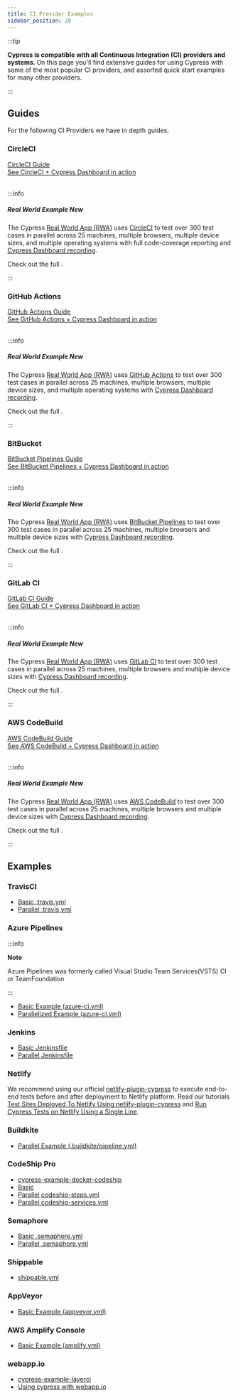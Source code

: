 ```yaml
---
title: CI Provider Examples
sidebar_position: 20
---
```


:::tip

<b>
  Cypress is compatible with all Continuous Integration (CI) providers and
  systems.
</b> On this page you'll find extensive guides for using Cypress with some of the
most popular CI providers, and assorted quick start examples for many other providers.

:::

## Guides

For the following CI Providers we have in depth guides.

### CircleCI

<Icon name="book" color="gray"></Icon> [CircleCI Guide](circleci) <br />
<Icon name="external-link-alt" color="gray"></Icon>
[See CircleCI + Cypress Dashboard in
action](https://dashboard.cypress.io/projects/7s5okt)
<br /> <br />

:::info

##### <Icon name="graduation-cap"></Icon> Real World Example <Badge type="success">New</Badge>

The Cypress
[Real World App (RWA)](https://github.com/cypress-io/cypress-realworld-app) uses
[CircleCI](https://circleci.com) to test over 300 test cases in parallel across
25 machines, multiple browsers, multiple device sizes, and multiple operating
systems with full code-coverage reporting and
[Cypress Dashboard recording](https://dashboard.cypress.io/projects/7s5okt).

Check out the full <Icon name="github" inline="true" callout="RWA CircleCI configuration" url="https://github.com/cypress-io/cypress-realworld-app/blob/develop/.circleci/config.yml" />.

:::

### GitHub Actions

<Icon name="book" color="gray"></Icon> [GitHub Actions Guide](github-actions)
<br /> <Icon name="external-link-alt" color="gray"></Icon>
[See GitHub Actions + Cypress Dashboard in action](https://dashboard.cypress.io/projects/tpys4j)
<br /> <br />

:::info

##### <Icon name="graduation-cap"></Icon> Real World Example <Badge type="success">New</Badge>

The Cypress
[Real World App (RWA)](https://github.com/cypress-io/cypress-realworld-app) uses
[GitHub Actions](https://github.com) to test over 300 test cases in parallel
across 25 machines, multiple browsers, multiple device sizes, and multiple
operating systems with
[Cypress Dashboard recording](https://dashboard.cypress.io/projects/tpys4j).

Check out the full <Icon name="github" inline="true" callout="RWA GitHub Actions configuration" url="https://github.com/cypress-io/cypress-realworld-app/blob/develop/.github/workflows/main.yml" />.

:::

### BitBucket

<Icon name="book" color="gray"></Icon>
[BitBucket Pipelines Guide](bitbucket-pipelines) <br />
<Icon name="external-link-alt" color="gray"></Icon>
[See BitBucket Pipelines + Cypress Dashboard in action](https://dashboard.cypress.io/projects/q1ovwz)
<br /> <br />

:::info

##### <Icon name="graduation-cap"></Icon> Real World Example <Badge type="success">New</Badge>

The Cypress
[Real World App (RWA)](https://github.com/cypress-io/cypress-realworld-app) uses
[BitBucket Pipelines](https://bitbucket.org/product/features/pipelines) to test
over 300 test cases in parallel across 25 machines, multiple browsers and
multiple device sizes with
[Cypress Dashboard recording](https://dashboard.cypress.io/projects/q1ovwz).

Check out the full <Icon name="github" inline="true" callout="RWA BitBucket Pipelines configuration" url="https://github.com/cypress-io/cypress-realworld-app/blob/develop/bitbucket-pipelines.yml" />.

:::

### GitLab CI

<Icon name="book" color="gray"></Icon> [GitLab CI Guide](gitlab-ci) <br />
<Icon name="external-link-alt" color="gray"></Icon>
[See GitLab CI + Cypress Dashboard in
action](https://dashboard.cypress.io/projects/woih1m)
<br /> <br />

:::info

##### <Icon name="graduation-cap"></Icon> Real World Example <Badge type="success">New</Badge>

The Cypress
[Real World App (RWA)](https://github.com/cypress-io/cypress-realworld-app) uses
[GitLab CI](https://gitlab.com) to test over 300 test cases in parallel across
25 machines, multiple browsers and multiple device sizes with
[Cypress Dashboard recording](https://dashboard.cypress.io/projects/woih1m).

Check out the full <Icon name="github" inline="true" callout="RWA GitLab CI configuration" url="https://github.com/cypress-io/cypress-realworld-app/blob/develop/gitlab-ci.yml" />.

:::

### AWS CodeBuild

<Icon name="book" color="gray"></Icon> [AWS CodeBuild Guide](aws-codebuild)
<br /> <Icon name="external-link-alt" color="gray"></Icon>
[See AWS CodeBuild + Cypress Dashboard in action](https://dashboard.cypress.io/projects/zx15dm)
<br /> <br />

:::info

##### <Icon name="graduation-cap"></Icon> Real World Example <Badge type="success">New</Badge>

The Cypress
[Real World App (RWA)](https://github.com/cypress-io/cypress-realworld-app) uses
[AWS CodeBuild](https://aws.amazon.com/codebuild) to test over 300 test cases in
parallel across 25 machines, multiple browsers and multiple device sizes with
[Cypress Dashboard recording](https://dashboard.cypress.io/projects/zx15dm).

Check out the full <Icon name="github" inline="true" callout="RWA AWS CodeBuild configuration" url="https://github.com/cypress-io/cypress-realworld-app/blob/develop/buildspec.yml" />.

:::

## Examples

### TravisCI

- [Basic .travis.yml](https://github.com/cypress-io/cypress-example-kitchensink/blob/master/basic/.travis.yml)
- [Parallel .travis.yml](https://github.com/cypress-io/cypress-example-kitchensink/blob/master/.travis.yml)

### Azure Pipelines

:::info

<strong class="alert-header">Note</strong>

Azure Pipelines was formerly called Visual Studio Team Services(VSTS) CI or
TeamFoundation

:::

- [Basic Example (azure-ci.yml)](https://github.com/cypress-io/cypress-example-kitchensink/blob/master/basic/azure-ci.yml)
- [Parallelized Example (azure-ci.yml)](https://github.com/cypress-io/cypress-example-kitchensink/blob/master/azure-ci.yml)

### Jenkins

- [Basic Jenkinsfile](https://github.com/cypress-io/cypress-example-kitchensink/blob/master/basic/Jenkinsfile)
- [Parallel Jenkinsfile](https://github.com/cypress-io/cypress-example-kitchensink/blob/master/Jenkinsfile)

### Netlify

We recommend using our official
[netlify-plugin-cypress](https://github.com/cypress-io/netlify-plugin-cypress)
to execute end-to-end tests before and after deployment to Netlify platform.
Read our tutorials
[Test Sites Deployed To Netlify Using netlify-plugin-cypress](https://glebbahmutov.com/blog/test-netlify/)
and
[Run Cypress Tests on Netlify Using a Single Line](https://cypress.io/blog/2020/03/30/run-cypress-tests-on-netlify-using-a-single-line/).

### Buildkite

- [Parallel Example (.buildkite/pipeline.yml)](https://github.com/cypress-io/cypress-example-kitchensink/blob/master/.buildkite/pipeline.yml)

### CodeShip Pro

- [cypress-example-docker-codeship](https://github.com/cypress-io/cypress-example-docker-codeship)
- [Basic](https://github.com/cypress-io/cypress-example-kitchensink/tree/master/basic/codeship-pro)
- [Parallel codeship-steps.yml](https://github.com/cypress-io/cypress-example-kitchensink/tree/master/codeship-steps.yml)
- [Parallel codeship-services.yml](https://github.com/cypress-io/cypress-example-kitchensink/tree/master/codeship-services.yml)

### Semaphore

- [Basic .semaphore.yml](https://github.com/cypress-io/cypress-example-kitchensink/blob/master/basic/.semaphore.yml)
- [Parallel .semaphore.yml](https://github.com/cypress-io/cypress-example-kitchensink/blob/master/.semaphore/semaphore.yml)

### Shippable

- [shippable.yml](https://github.com/cypress-io/cypress-example-kitchensink/blob/master/shippable.yml)

### AppVeyor

- [Basic Example (appveyor.yml)](https://github.com/cypress-io/cypress-example-kitchensink/blob/master/appveyor.yml)

### AWS Amplify Console

- [Basic Example (amplify.yml)](https://github.com/cypress-io/cypress-example-kitchensink/blob/master/amplify.yml)

### webapp.io

- [cypress-example-layerci](https://github.com/bahmutov/cypress-example-layerci)
- [Using cypress with webapp.io](https://webapp.io/docs/integrations/cypress)
